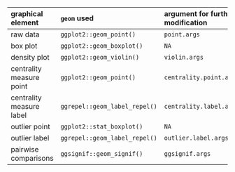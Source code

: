 | graphical element        | `geom` used                   | argument for further modification |
| :----------------------- | :---------------------------- | :-------------------------------- |
| raw data                 | `ggplot2::geom_point()`       | `point.args`                      |
| box plot                 | `ggplot2::geom_boxplot()`     | `NA`                              |
| density plot             | `ggplot2::geom_violin()`      | `violin.args`                     |
| centrality measure point | `ggplot2::geom_point()`       | `centrality.point.args`           |
| centrality measure label | `ggrepel::geom_label_repel()` | `centrality.label.args`           |
| outlier point            | `ggplot2::stat_boxplot()`     | `NA`                              |
| outlier label            | `ggrepel::geom_label_repel()` | `outlier.label.args`              |
| pairwise comparisons     | `ggsignif::geom_signif()`     | `ggsignif.args`                   |
